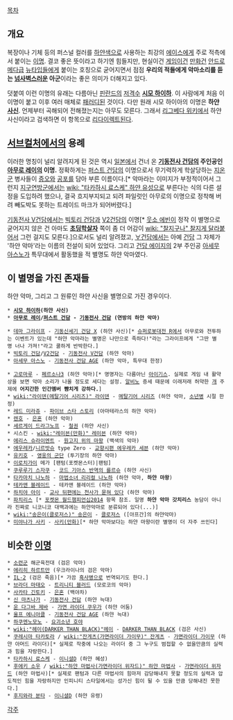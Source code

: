 [[목차]]

== 개요 ==
복장이나 기체 등의 퍼스널 컬러를 [[하얀색]]으로 사용하는 최강의 [[에이스]]에게 주로 적측에서 붙이는 [[이명]]. 결코 좋은 뜻이라고 하기엔 힘들지만, 현실이건 [[게임]]이건 [[만화]]건 [[안드로메다]]급 [[뉴타입]]들에게 붙이는 호칭으로 굳어지면서 점점 '''우리의 적들에게 악마소리를 듣는 [[넘사벽]]스러운 아군'''이라는 좋은 의미가 더해지고 있다.

덧붙여 이런 이명의 유래는 다름아닌 [[핀란드]]의 [[저격수]] '''[[시모 하이하]]'''. 이 사람에게 처음 이 이명이 붙고 이후 여러 매체로 [[패러디]]된 것이다. 다만 원래 시모 하이아의 이명은 '''하얀 [[사신]]'''. 언제부터 곡해되어 전해졌는지는 아무도 모른다. 그래서 [[리그베다 위키]]에서 하얀 사신이라고 검색하면 이 항목으로 [[리다이렉트]]된다.

== [[서브컬처]]에서의 용례 ==
이러한 명칭이 널리 알려지게 된 것은 역시 [[일본]]에서 건너 온 '''[[기동전사 건담]]의 주인공인 [[아무로 레이]]의 이명.''' 정확하게는 [[퍼스트 건담]]의 이명으로서 무기력하게 학살당하는 [[지온군]] 병사들이 [[증오]]와 [[공포]]를 담아 부른 이름이다.[* 악마라는 이미지가 부정적이어서 그런지 [[지구연방군]]에서는 [[wiki: "타카하시 료스케" 하얀 유성]]으로 부른다는 식의 다른 설정을 도입하려 했으나, 결국 흐지부지되고 되려 파일럿인 아무로의 이명으로 정착해 버려 빼도박도 못하는 트레이드 마크가 되어버렸다.]

[[기동전사 V건담]]에서는 [[빅토리 건담]]과 [[V2건담]]의 이명[* [[웃소 에빈]]이 정작 이 별명으로 굳어지지 않은 건 아마도 '''[[초딩]]학살자''' 쪽이 좀 더 어감이 [[wiki: "찰지구나" 찰지게 달라붙어서]] 그런 걸지도 모른다.]으로서도 널리 알려졌고, [[∀건담]]에서는 아예 [[건담]] 그 자체가 '하얀 악마'라는 이름의 전설이 되어 있었다. 그리고 [[건담 에이지]]의 2부 주인공 [[아세무 아스노]]가 특무대에서 활동했을 적 별명도 하얀 악마였다.

== 이 별명을 가진 존재들 ==
하얀 악마, 그리고 그 원류인 하얀 사신을 별명으로 가진 경우이다.

 * '''[[시모 하이하]](하얀 사신)'''
 * '''[[아무로 레이]]/[[퍼스트 건담]] - [[기동전사 건담]] (연방의 하얀 악마)'''

 * [[데마 그라이프]] - [[기동신세기 건담 X]] (하얀 사신)[* [[슈퍼로봇대전 R]]에서 아무로와 전투하는 이벤트가 있는데 "하얀 악마라는 별명은 나만으로 족하다!"라는 그라이프에게 "그딴 별명 너나 가져!"라고 쿨하게 반박한다.]
 * [[빅토리 건담]]/[[V2건담]] - [[기동전사 V건담]] (하얀 악마)
 * [[아세무 아스노]] - [[기동전사 건담 AGE]] (하얀 악마, 특무대 한정)

 * [[고로마루]] - [[페르소나3]] (하얀 악마)[* 명명자는 다름아닌 [[아이기스]]. 실제로 게임 내 활약상을 보면 악마 소리가 나올 정도로 세다는 설정. [[알비노]] 증세 때문에 이래저래 허약한 [[개]] 주제에 '''어지간한 인간멤버 뺨치게 강하다.''']
 * [[wiki:"라이덴(메탈기어 시리즈)" 라이덴]] - [[메탈기어 시리즈]] (하얀 악마, [[소년병]] 시절 한정)
 * [[레드 미라쥬]] - [[파이브 스타 스토리]] (아마테라스의 하얀 악마)
 * [[렌호]] - [[은혼]] (하얀 악마)
 * [[세르게이 드라그노프]] - [[철권]] (하얀 사신)
 * 시스킨 - [[wiki:"레이븐(만화)" 레이븐]] (하얀 악마)
 * [[에리스 슈라이엔트]] - [[원고지 위의 마왕]] (백색의 악마)
 * [[에우레카]]/[[니르밧슈]] type Zero - [[교향시편 에우레카 세븐]] (하얀 악마)
 * [[영웅의 군단/영웅 목록/3시즌#s-4.5|유키호]] - [[영웅의 군단]] (투기장의 하얀 악마)
 * [[이로치가이]] 메가 [팬텀(포켓몬스터)|팬텀]
 * [[쿠루루기 스자쿠]] - [[코드 기아스 반역의 를르슈]] (하얀 사신)
 * [[타카마치 나노하]] - [[마법소녀 리리컬 나노하]] (하얀 악마, '''하얀 마왕''')
 * [[테카맨 블레이드]] - 테카맨 블레이드 (하얀 악마)
 * [[하치야 아이]] - [[교사 뒤편에는 천사가 묻혀 있다]] (하얀 악마)
 * [[파치리스]] [* [[포켓몬 월드챔피언십2014]] 항목 참조. 일명 '''하얀 악마 갓치리스''' 농담이 아니라 진짜로 니코니코 대백과에는 하얀악마로 분류되어 있다(...)]
 * [[wiki:"송은이(클로저스)" 송은이]] - [[클로저스]] ([아프간]의 하얀악마)
 * [[미야나가 사키]] - [[사키(만화)]][* 하얀 악마보다는 하얀 마왕이란 별명이 더 자주 쓰인다]

== 비슷한 [[이명]] ==
 * [[소련군]] 해군육전대 (검은 악마)
 * [[에리히 하르트만]] (우크라이나의 검은 악마)
 * [[IL-2]] (검은 죽음)[* 가끔 [[흑사병]]으로 번역되기도 한다.]
 * [[브라더 마태오]] - [[트리니티 블러드]] (모로코의 악마)
 * [[사카타 긴토키]] - [[은혼]] (백야차)
 * [[신 마츠나가]] - [[기동전사 건담]] (하얀 늑대)
 * [[운 다그바 제바]] - [[가면 라이더 쿠우가]] (하얀 어둠)
 * [[울프 에니아클]] - [[기동전사 건담 AGE]] (하얀 늑대)
 * [[하쿠멘노모노]] - [[요괴소년 호야]]
 * [[wiki:"헤이(DARKER THAN BLACK)"헤이]] - [[DARKER THAN BLACK]] (검은 사신)
 * [[쿠레시마 타카토라]] / [[wiki:"잔게츠(가면라이더 가이무)" 잔게츠]] - [[가면라이더 가이무]] (하얀 아머드 라이더)[* 실제로 작중에 나오는 라이더 중 그 누구도 범접할 수 없을만큼의 실력과 힘을 자랑한다.]
 * [[타카하시 료스케]] - [[이니셜D]] (하얀 혜성)
 * [[후에키 소우]] / [[wiki:"하얀 마법사(가면라이더 위자드)" 하얀 마법사]] - [[가면라이더 위자드]] (하얀 마법사)[* 실제로 팬텀과 다른 마법사의 힘마저 감당해내지 못할 정도의 실력과 압도적인 힘을 자랑하지만 인피니티 스타일에서는 성가신 힘이 될 수 있을 만큼 당해내진 못한다.]
 * [[후지와라 분타]] - [[이니셜D]] (하얀 유령)

[[각주]]
